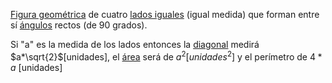 [[Figura geométrica]] de cuatro [[lados iguales]] (igual medida) que forman entre sí [[ángulos]] rectos (de 90 grados).

Si "a" es la medida de los lados entonces la [[diagonal]] medirá <math>a*\sqrt{2}</math>[unidades], el [[área]] será de <math>a^2</math>[<math>unidades^2</math>] y el perímetro de <math>4*a</math> [unidades]